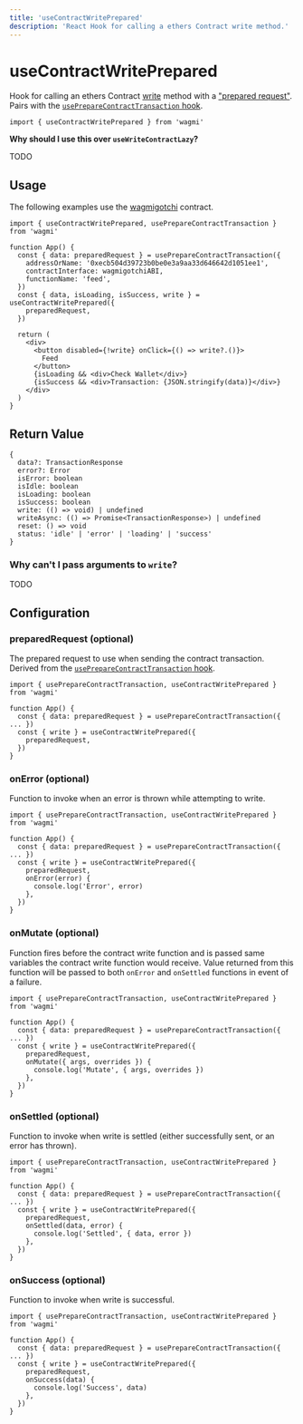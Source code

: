 ```yaml
---
title: 'useContractWritePrepared'
description: 'React Hook for calling a ethers Contract write method.'
---
```



# useContractWritePrepared

Hook for calling an ethers Contract [write](https://docs.ethers.io/v5/api/contract/contract/#Contract--write) method with a ["prepared request"](/TODO). Pairs with the [`usePrepareContractTransaction` hook](/TODO).

```tsx
import { useContractWritePrepared } from 'wagmi'
```

**Why should I use this over `useWriteContractLazy`?**

TODO

## Usage

The following examples use the [wagmigotchi](https://etherscan.io/address/0xecb504d39723b0be0e3a9aa33d646642d1051ee1) contract.

```tsx
import { useContractWritePrepared, usePrepareContractTransaction } from 'wagmi'

function App() {
  const { data: preparedRequest } = usePrepareContractTransaction({
    addressOrName: '0xecb504d39723b0be0e3a9aa33d646642d1051ee1',
    contractInterface: wagmigotchiABI,
    functionName: 'feed',
  })
  const { data, isLoading, isSuccess, write } = useContractWritePrepared({
    preparedRequest,
  })

  return (
    <div>
      <button disabled={!write} onClick={() => write?.()}>
        Feed
      </button>
      {isLoading && <div>Check Wallet</div>}
      {isSuccess && <div>Transaction: {JSON.stringify(data)}</div>}
    </div>
  )
}
```

## Return Value

```tsx
{
  data?: TransactionResponse
  error?: Error
  isError: boolean
  isIdle: boolean
  isLoading: boolean
  isSuccess: boolean
  write: (() => void) | undefined
  writeAsync: (() => Promise<TransactionResponse>) | undefined
  reset: () => void
  status: 'idle' | 'error' | 'loading' | 'success'
}
```

### Why can't I pass arguments to `write`?

TODO

## Configuration

### preparedRequest (optional)

The prepared request to use when sending the contract transaction. Derived from the [`usePrepareContractTransaction` hook](/TODO).

```tsx {5-7}
import { usePrepareContractTransaction, useContractWritePrepared } from 'wagmi'

function App() {
  const { data: preparedRequest } = usePrepareContractTransaction({ ... })
  const { write } = useContractWritePrepared({
    preparedRequest,
  })
}
```

### onError (optional)

Function to invoke when an error is thrown while attempting to write.

```tsx {7-9}
import { usePrepareContractTransaction, useContractWritePrepared } from 'wagmi'

function App() {
  const { data: preparedRequest } = usePrepareContractTransaction({ ... })
  const { write } = useContractWritePrepared({
    preparedRequest,
    onError(error) {
      console.log('Error', error)
    },
  })
}
```

### onMutate (optional)

Function fires before the contract write function and is passed same variables the contract write function would receive. Value returned from this function will be passed to both `onError` and `onSettled` functions in event of a failure.

```tsx {7-9}
import { usePrepareContractTransaction, useContractWritePrepared } from 'wagmi'

function App() {
  const { data: preparedRequest } = usePrepareContractTransaction({ ... })
  const { write } = useContractWritePrepared({
    preparedRequest,
    onMutate({ args, overrides }) {
      console.log('Mutate', { args, overrides })
    },
  })
}
```

### onSettled (optional)

Function to invoke when write is settled (either successfully sent, or an error has thrown).

```tsx {7-9}
import { usePrepareContractTransaction, useContractWritePrepared } from 'wagmi'

function App() {
  const { data: preparedRequest } = usePrepareContractTransaction({ ... })
  const { write } = useContractWritePrepared({
    preparedRequest,
    onSettled(data, error) {
      console.log('Settled', { data, error })
    },
  })
}
```

### onSuccess (optional)

Function to invoke when write is successful.

```tsx {7-9}
import { usePrepareContractTransaction, useContractWritePrepared } from 'wagmi'

function App() {
  const { data: preparedRequest } = usePrepareContractTransaction({ ... })
  const { write } = useContractWritePrepared({
    preparedRequest,
    onSuccess(data) {
      console.log('Success', data)
    },
  })
}
```
